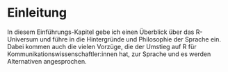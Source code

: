 # Einleitung {#intro}

In diesem Einführungs-Kapitel gebe ich einen Überblick über das R-Universum und führe in die Hintergründe und Philosophie der Sprache ein. Dabei kommen auch die vielen Vorzüge, die der Umstieg auf R für Kommunikationswissenschaftler:innen hat, zur Sprache und es werden Alternativen angesprochen.
